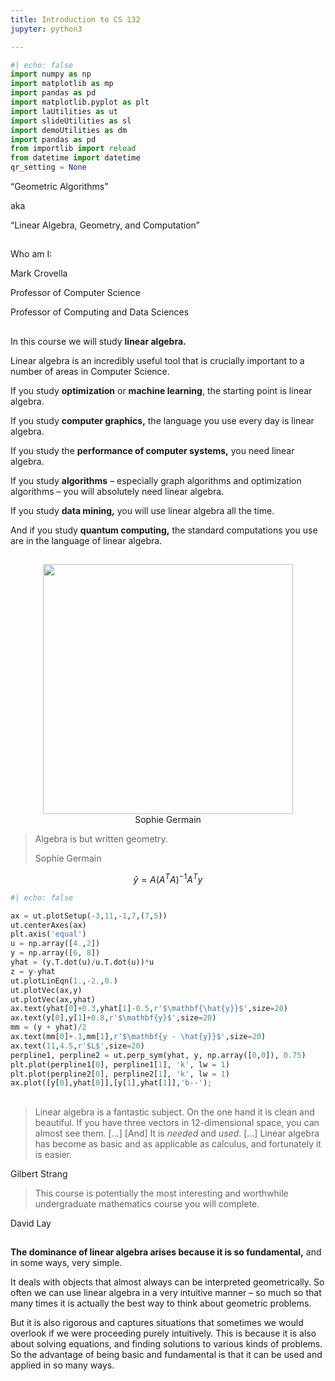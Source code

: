 ```yaml
---
title: Introduction to CS 132 
jupyter: python3

---
```


```python
#| echo: false
import numpy as np
import matplotlib as mp
import pandas as pd
import matplotlib.pyplot as plt
import laUtilities as ut
import slideUtilities as sl
import demoUtilities as dm
import pandas as pd
from importlib import reload
from datetime import datetime
qr_setting = None
```

"Geometric Algorithms"

aka

"Linear Algebra, Geometry, and Computation"

## 

Who am I:

Mark Crovella

Professor of Computer Science

Professor of Computing and Data Sciences

## 

::: {.fragment}
In this course we will study __linear algebra.__  
:::
::: {.fragment}
Linear algebra is an incredibly useful tool that is crucially important to a number of areas in Computer Science.  
:::
::: {.fragment}
If you study __optimization__ or __machine learning__, the starting point is linear algebra.  
:::
::: {.fragment}
If you study __computer graphics,__ the language you use every day is linear algebra.  
:::
::: {.fragment}
If you study the __performance of computer systems,__ you need linear algebra.
:::
::: {.fragment}
If you study __algorithms__ -- especially graph algorithms and optimization algorithms -- you will absolutely need linear algebra. 
:::
::: {.fragment}
If you study __data mining,__ you will use linear algebra all the time.  
:::
::: {.fragment}
And if you study __quantum computing,__ the standard computations you use are in the language of linear algebra.
:::

##

<center><img src="images/sophie-germain.jpeg" width="400px"/>
<br>
Sophie Germain</center>

::: {.fragment}
>Algebra is but written geometry.
>
> Sophie Germain
:::
::: {.fragment}
$$ \hat{y} = A(A^TA)^{-1}A^T y $$
:::

```python
#| echo: false

ax = ut.plotSetup(-3,11,-1,7,(7,5))
ut.centerAxes(ax)
plt.axis('equal')
u = np.array([4.,2])
y = np.array([6, 8])
yhat = (y.T.dot(u)/u.T.dot(u))*u
z = y-yhat
ut.plotLinEqn(1.,-2.,0.)
ut.plotVec(ax,y)
ut.plotVec(ax,yhat)
ax.text(yhat[0]+0.3,yhat[1]-0.5,r'$\mathbf{\hat{y}}$',size=20)
ax.text(y[0],y[1]+0.8,r'$\mathbf{y}$',size=20)
mm = (y + yhat)/2
ax.text(mm[0]+.1,mm[1],r'$\mathbf{y - \hat{y}}$',size=20)
ax.text(11,4.5,r'$L$',size=20)
perpline1, perpline2 = ut.perp_sym(yhat, y, np.array([0,0]), 0.75)
plt.plot(perpline1[0], perpline1[1], 'k', lw = 1)
plt.plot(perpline2[0], perpline2[1], 'k', lw = 1)
ax.plot([y[0],yhat[0]],[y[1],yhat[1]],'b--');
```

##

> Linear algebra is a fantastic subject.  On the one hand it is clean and beautiful.  If you have three vectors in 12-dimensional space, you can almost see them. [...]
> [And] It is _needed_ and _used_. [...] Linear algebra has become as basic and as applicable as calculus, and fortunately it is easier.

Gilbert Strang

> This course is potentially the most interesting and worthwhile undergraduate mathematics course you will complete.

David Lay

##

__The dominance of linear algebra arises because it is so fundamental,__ and in some ways, very simple.  

It deals with objects that almost always can be interpreted geometrically.  So often we can use linear algebra in a very intuitive manner -- so much so that many times it is actually the best way to think about geometric problems. 

But it is also rigorous and captures situations that sometimes we would overlook if we were proceeding purely intuitively.  This is because it is also about solving equations, and finding solutions to various kinds of problems.  So the advantage of being basic and fundamental is that it can be used and applied in so many ways.